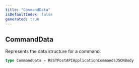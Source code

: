 ```yaml
---
title: "CommandData"
isDefaultIndex: false
generated: true
---
```



<!-- This file was generated from the CommandKit source. Do not modify. Instead, re-run the "docgen" script -->


## CommandData

<GenerationInfo sourceFile="packages/legacy/src/loadLegacyCommands.ts" sourceLine="21" packageName="@commandkit/legacy" />

Represents the data structure for a command.

```ts title="Signature"
type CommandData = RESTPostAPIApplicationCommandsJSONBody
```
